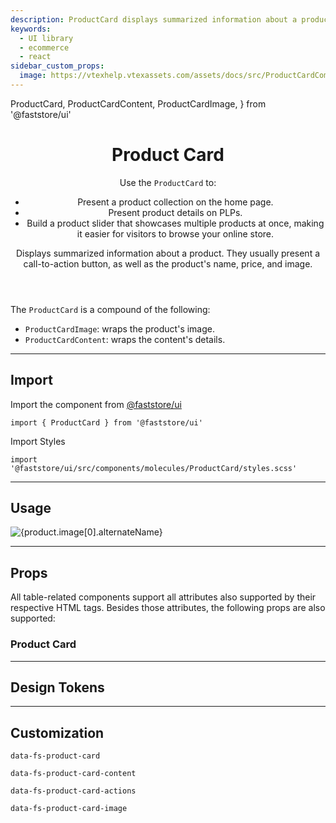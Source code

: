 ```yaml
---
description: ProductCard displays summarized information about a product.
keywords:
  - UI library
  - ecommerce
  - react
sidebar_custom_props:
  image: https://vtexhelp.vtexassets.com/assets/docs/src/ProductCardComponent___e6502d57cf7e5bf247f86b64577d4141.png
---
```


  ProductCard,
  ProductCardContent,
  ProductCardImage,
} from '@faststore/ui'


<header>

# Product Card

Use the `ProductCard` to:

- Present a product collection on the home page.
- Present product details on PLPs.
- Build a product slider that showcases multiple products at once, making it easier for visitors to browse your online store.

Displays summarized information about a product. They usually present a call-to-action button, as well as the product's name, price, and image.

</header>

The `ProductCard` is a compound of the following:

- `ProductCardImage`: wraps the product's image.
- `ProductCardContent`: wraps the content's details.

---

## Import

Import the component from <a href="https://www.faststore.dev/reference/ui/get-started-faststore-ui">@faststore/ui</a>

```tsx
import { ProductCard } from '@faststore/ui'
```

Import Styles

```tsx
import '@faststore/ui/src/components/molecules/ProductCard/styles.scss'
```

---

## Usage

<ProductCard>
  <ProductCardImage>
    <img
      data-fs-image
      src={product.image[0].url}
      alt={product.image[0].alternateName}
    />
  </ProductCardImage>
  <ProductCardContent
    title={product.isVariantOf.name}
    price={product.offers.offers[0].price}
    listPrice={product.offers.offers[0].listPrice}
  />
</ProductCard>

---

## Props

All table-related components support all attributes also supported by their respective HTML tags. Besides those attributes, the following props are also supported:

### Product Card

<PropsSection name="ProductCard" />

---

## Design Tokens

---

## Customization

`data-fs-product-card`

`data-fs-product-card-content`

`data-fs-product-card-actions`

`data-fs-product-card-image`
